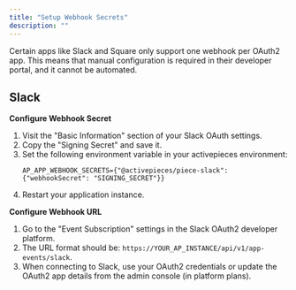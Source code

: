```yaml
---
title: "Setup Webhook Secrets"
description: ""
---
```


Certain apps like Slack and Square only support one webhook per OAuth2 app. This means that manual configuration is required in their developer portal, and it cannot be automated.

## Slack

**Configure Webhook Secret**

1. Visit the "Basic Information" section of your Slack OAuth settings.
2. Copy the "Signing Secret" and save it.
3. Set the following environment variable in your activepieces environment: 
    ```
    AP_APP_WEBHOOK_SECRETS={"@activepieces/piece-slack": {"webhookSecret": "SIGNING_SECRET"}}
    ```
4. Restart your application instance.


**Configure Webhook URL**

1. Go to the "Event Subscription" settings in the Slack OAuth2 developer platform.
2. The URL format should be: `https://YOUR_AP_INSTANCE/api/v1/app-events/slack`.
3. When connecting to Slack, use your OAuth2 credentials or update the OAuth2 app details from the admin console (in platform plans).
